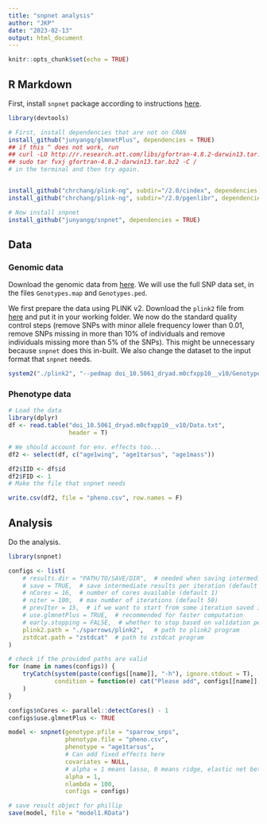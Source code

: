 ```yaml
---
title: "snpnet analysis"
author: "JKP"
date: "2023-02-13"
output: html_document
---
```


```r
knitr::opts_chunk$set(echo = TRUE)
```

## R Markdown

First, install `snpnet` package according to instructions [here](https://github.com/junyangq/snpnet).

```r
library(devtools)

# First, install dependencies that are not on CRAN
install_github("junyangq/glmnetPlus", dependencies = TRUE)
## if this ^ does not work, run 
## curl -LO http://r.research.att.com/libs/gfortran-4.8.2-darwin13.tar.bz2
## sudo tar fvxj gfortran-4.8.2-darwin13.tar.bz2 -C /
# in the terminal and then try again.


install_github("chrchang/plink-ng", subdir="/2.0/cindex", dependencies = TRUE)
install_github("chrchang/plink-ng", subdir="/2.0/pgenlibr", dependencies = TRUE)

# Now install snpnet
install_github("junyangq/snpnet", dependencies = TRUE)
```

## Data

### Genomic data

Download the genomic data from [here](https://datadryad.org/stash/dataset/doi:10.5061/dryad.m0cfxpp10). We will use the full SNP data set, in the files `Genotypes.map` and `Genotypes.ped`.

We first prepare the data using PLINK v2. Download the `plink2` file from [here](https://www.cog-genomics.org/plink/2.0/) and put it in your working folder. We now do the standard quality control steps (remove SNPs with minor allele frequency lower than $0.01$, remove SNPs missing in more than $10\%$ of individuals and remove individuals missing more than $5\%$ of the SNPs). This might be unnecessary because `snpnet` does this in-built. We also change the dataset to the input format that `snpnet` needs.

```r
system2("./plink2", "--pedmap doi_10.5061_dryad.m0cfxpp10__v10/Genotypes --chr-set 32 --out sparrow_snps --maf 0.01 --geno 0.1 --mind 0.05 --make-pgen vzs")
```

### Phenotype data

```r
# Load the data
library(dplyr)
df <- read.table("doi_10.5061_dryad.m0cfxpp10__v10/Data.txt",
                 header = T)

# We should account for env. effects too...
df2 <- select(df, c("age1wing", "age1tarsus", "age1mass"))

df2$IID <- df$id
df2$FID <- 1
# Make the file that snpnet needs

write.csv(df2, file = "pheno.csv", row.names = F)

```

## Analysis

Do the analysis.

```r
library(snpnet)

configs <- list(
    # results.dir = "PATH/TO/SAVE/DIR",  # needed when saving intermediate results
    # save = TRUE,  # save intermediate results per iteration (default FALSE)
    # nCores = 16,  # number of cores available (default 1)
    # niter = 100,  # max number of iterations (default 50)
    # prevIter = 15,  # if we want to start from some iteration saved in results.dir
    # use.glmnetPlus = TRUE,  # recommended for faster computation
    # early.stopping = FALSE,  # whether to stop based on validation performance (default TRUE)
    plink2.path = "./sparrows/plink2",   # path to plink2 program
    zstdcat.path = "zstdcat"  # path to zstdcat program
)

# check if the provided paths are valid
for (name in names(configs)) {
    tryCatch(system(paste(configs[[name]], "-h"), ignore.stdout = T),
             condition = function(e) cat("Please add", configs[[name]], "to PATH, or modify the path in the configs list.")
    )
}

configs$nCores <- parallel::detectCores() - 1
configs$use.glmnetPlus <- TRUE

model <- snpnet(genotype.pfile = "sparrow_snps",
                phenotype.file = "pheno.csv",
                phenotype = "age1tarsus",
                # Can add fixed effects here
                covariates = NULL,
                # alpha = 1 means lasso, 0 means ridge, elastic net between
                alpha = 1, 
                nlambda = 100, 
                configs = configs)

# save result object for phillip
save(model, file = "model1.RData")

```


